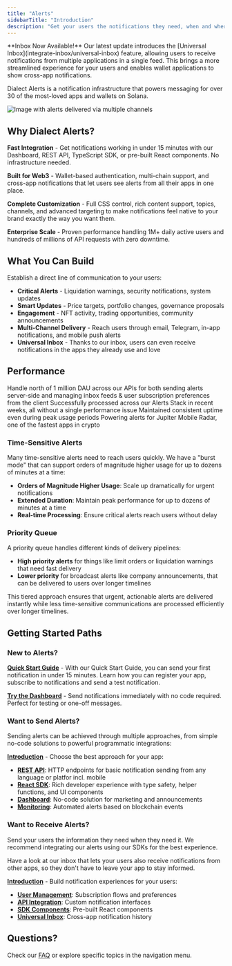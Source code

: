 ```yaml
---
title: "Alerts"
sidebarTitle: "Introduction"
description: "Get your users the notifications they need, when and where they need them."
---
```


<Info>
**Inbox Now Available!**
Our latest update introduces the [Universal Inbox](integrate-inbox/universal-inbox) feature, allowing users to receive notifications from multiple applications in a single feed. This brings a more streamlined experience for your users and enables wallet applications to show cross-app notifications.
</Info>

Dialect Alerts is a notification infrastructure that powers messaging for over 30 of the most-loved apps and wallets on Solana.

![Image with alerts delivered via multiple channels](https://res.cloudinary.com/dnxjhra4h/image/upload/f_auto,q_auto/dialect-docs/alerts-meet-anywhere.png)

## Why Dialect Alerts?

**Fast Integration** - Get notifications working in under 15 minutes with our Dashboard, REST API, TypeScript SDK, or pre-built React components. No infrastructure needed.

**Built for Web3** - Wallet-based authentication, multi-chain support, and cross-app notifications that let users see alerts from all their apps in one place.

**Complete Customization** - Full CSS control, rich content support, topics, channels, and advanced targeting to make notifications feel native to your brand exactly the way you want them.

**Enterprise Scale** - Proven performance handling 1M+ daily active users and hundreds of millions of API requests with zero downtime.

## What You Can Build

Establish a direct line of communication to your users:

- **Critical Alerts** - Liquidation warnings, security notifications, system updates  
- **Smart Updates** - Price targets, portfolio changes, governance proposals  
- **Engagement** - NFT activity, trading opportunities, community announcements
- **Multi-Channel Delivery** - Reach users through email, Telegram, in-app notifications, and mobile push alerts
- **Universal Inbox** - Thanks to our inbox, users can even receive notifications in the apps they already use and love

## Performance

<CardGroup cols={2}>
  <Card title="1M+ Daily Active Users" icon="users">
    Handle north of 1 million DAU across our APIs for both sending alerts server-side and managing inbox feeds & user subscription preferences from the client
  </Card>

  <Card title="Hundreds of Millions of API Requests" icon="server">
    Successfully processed across our Alerts Stack in recent weeks, all without a single performance issue
  </Card>

  <Card title="Zero Downtime" icon="shield-check">
    Maintained consistent uptime even during peak usage periods
  </Card>

  <Card title="Used in Jupiter Mobile" icon="rocket" href="/alerts/mobile-alerts#real-world-example%3A-jupiter-mobile-radar">
    Powering alerts for Jupiter Mobile Radar, one of the fastest apps in crypto
  </Card>
</CardGroup>

### Time-Sensitive Alerts

Many time-sensitive alerts need to reach users quickly. We have a "burst mode" that can support orders of magnitude higher usage for up to dozens of minutes at a time:

- **Orders of Magnitude Higher Usage**: Scale up dramatically for urgent notifications
- **Extended Duration**: Maintain peak performance for up to dozens of minutes at a time
- **Real-time Processing**: Ensure critical alerts reach users without delay

### Priority Queue

A priority queue handles different kinds of delivery pipelines:

- **High priority alerts** for things like limit orders or liquidation warnings that need fast delivery
- **Lower priority** for broadcast alerts like company announcements, that can be delivered to users over longer timelines

This tiered approach ensures that urgent, actionable alerts are delivered instantly while less time-sensitive communications are processed efficiently over longer timelines.


## Getting Started Paths

### New to Alerts? 

**[Quick Start Guide](/alerts/quick-start)** - With our Quick Start Guide, you can send your first notification in under 15 minutes. Learn how you can register your app, subscribe to notifications and send a test notification.

**[Try the Dashboard](https://dashboard.dialect.to)** - Send notifications immediately with no code required. Perfect for testing or one-off messages.

### Want to Send Alerts?

Sending alerts can be achieved through multiple approaches, from simple no-code solutions to powerful programmatic integrations:

**[Introduction](/alerts/send/index)** - Choose the best approach for your app:
- **[REST API](/alerts/send/api/index)**: HTTP endpoints for basic notification sending from any language or platfor incl. mobile
- **[React SDK](/alerts/send/sdk/index)**: Rich developer experience with type safety, helper functions, and UI components
- **[Dashboard](/alerts/send/dashboard)**: No-code solution for marketing and announcements
- **[Monitoring](/alerts/alerts-and-monitoring/index)**: Automated alerts based on blockchain events

### Want to Receive Alerts?

Send your users the information they need when they need it. We recommend integrating our alerts using our SDKs for the best experience. 

Have a look at our inbox that lets your users also receive notifications from other apps, so they don't have to leave your app to stay informed.

**[Introduction](/alerts/integrate-inbox/index)** - Build notification experiences for your users:
- **[User Management](/alerts/integrate-inbox/user-management)**: Subscription flows and preferences
- **[API Integration](/alerts/integrate-inbox/api/index)**: Custom notification interfaces
- **[SDK Components](/alerts/integrate-inbox/sdk/index)**: Pre-built React components
- **[Universal Inbox](/alerts/integrate-inbox/universal-inbox)**: Cross-app notification history


## Questions? 
Check our [FAQ](/alerts/faq) or explore specific topics in the navigation menu.
